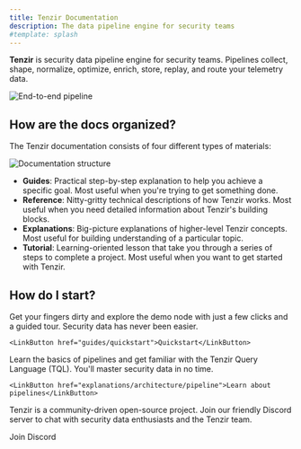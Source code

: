 ```yaml
---
title: Tenzir Documentation
description: The data pipeline engine for security teams
#template: splash
---
```


**Tenzir** is security data pipeline engine for security teams. Pipelines
collect, shape, normalize, optimize, enrich, store, replay, and route your
telemetry data.

![End-to-end pipeline](end-to-end-pipeline.svg)

## How are the docs organized?

The Tenzir documentation consists of four different types of materials:

![Documentation structure](docs-structure.svg)

- **Guides**: Practical step-by-step explanation to help you achieve a
  specific goal. Most useful when you're trying to get something done.
- **Reference**: Nitty-gritty technical descriptions of how Tenzir works. Most
  useful when you need detailed information about Tenzir's building blocks.
- **Explanations**: Big-picture explanations of higher-level Tenzir concepts.
  Most useful for building understanding of a particular topic.
- **Tutorial**: Learning-oriented lesson that take you through a series of steps
  to complete a project. Most useful when you want to get started with Tenzir.

## How do I start?


<CardGrid>
  <Card title="Ready to dive in?" icon="pencil">
    Get your fingers dirty and explore the demo node with just a few clicks and
    a guided tour. Security data has never been easier.

    <LinkButton href="guides/quickstart">Quickstart</LinkButton>
  </Card>
  <Card title="New to Tenzir?" icon="add-document">
    Learn the basics of pipelines and get familiar with the Tenzir Query
    Language (TQL). You'll master security data in no time.

    <LinkButton href="explanations/architecture/pipeline">Learn about pipelines</LinkButton>
  </Card>
</CardGrid>
<Card title="More questions? Need answers?" icon="discord">
  Tenzir is a community-driven open-source project. Join our friendly
  Discord server to chat with security data enthusiasts and the Tenzir team.

  <LinkButton href="/discord" icon="external">Join Discord</LinkButton>
</Card>
